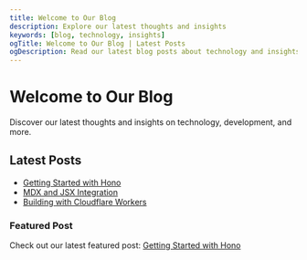 ```yaml
---
title: Welcome to Our Blog
description: Explore our latest thoughts and insights
keywords: [blog, technology, insights]
ogTitle: Welcome to Our Blog | Latest Posts
ogDescription: Read our latest blog posts about technology and insights
---
```


# Welcome to Our Blog

Discover our latest thoughts and insights on technology, development, and more.

## Latest Posts

- [Getting Started with Hono](/blog/getting-started)
- [MDX and JSX Integration](/blog/mdx-jsx)
- [Building with Cloudflare Workers](/blog/cloudflare-workers)

### Featured Post

Check out our latest featured post: [Getting Started with Hono](/blog/getting-started)
